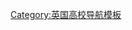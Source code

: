 {{navbox
| name = 英国大学集团与联盟
| state = {{{state<includeonly>|collapsed</includeonly>}}}
| title = 英國大學集團與聯盟
| listclass = hlist

| group1 = 正式
| groupstyle = text-align: left;
| list1 =
* [[1994年集團]]
* {{link-en|教會大學和學院理事會|Cathedrals Group}}
* {{link-en|東部學術研究聯盟|Eastern ARC}}
*[[G5超級精英大學]]
* {{link-en|GuildHE|GuildHE}}
*{{link-en|大西部四校聯盟|GW4}}
* [[Million+]]
* [[N8 Research Partnership]]
* [[羅素集團]]
* [[Universities UK]]
* [[大學聯盟]]
* [[白玫瑰大學聯盟]]

| group2 = 非正式
| list2 =
* [[古典大學]]
* [[校園大學]]
* [[金三角名校]]
* [[紅磚大學]]
* [[牛橋]]
* [[G5超級精英大學|G5]]
* [[平板玻璃大學]]
* [[新大學]]
}}<noinclude>
[[Category:英国高校导航模板]]
</noinclude>